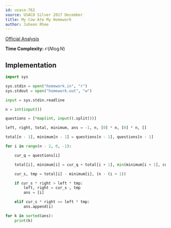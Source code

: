 ```yaml
---
id: usaco-762
source: USACO Silver 2017 December
title: My Cow Ate My Homework
author: Juheon Rhee
---
```


[Official Analysis](http://www.usaco.org/current/data/sol_homework_silver_dec17.html)

**Time Complexity:** $\mathcal{O}(N\log N)$

<LanguageSection>

## Implementation

<PySection>

```python
import sys

sys.stdin = open("homework.in", "r")
sys.stdout = open("homework.out", "w")

input = sys.stdin.readline

n = int(input())

questions = [*map(int, input().split())]

left, right, total, minimum, ans = -1, n, [0] * n, [0] * n, []

total[n - 1], minimum[n - 1] = questions[n - 1], questions[n - 1]

for i in range(n - 2, 0, -1):

    cur_q = questions[i]

    total[i], minimum[i] = cur_q + total[i + 1], min(minimum[i + 1], cur_q)

    cur_s, tmp = total[i] - minimum[i], (n - (i + 1))

    if cur_s * right > left * tmp:
        left, right = cur_s , tmp
        ans = [i]

    elif cur_s * right == left * tmp:
        ans.append(i)

for k in sorted(ans):
    print(k)
```

</PySection>

</LanguageSection>
